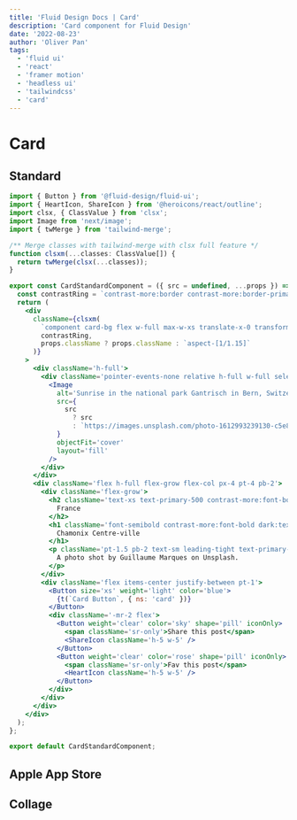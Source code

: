 ```yaml
---
title: 'Fluid Design Docs | Card'
description: 'Card component for Fluid Design'
date: '2022-08-23'
author: 'Oliver Pan'
tags:
  - 'fluid ui'
  - 'react'
  - 'framer motion'
  - 'headless ui'
  - 'tailwindcss'
  - 'card'
---
```


# Card

## Standard

<CodeFrame title='Standard'>
  <CardExamples.Standard />
</CodeFrame>

```jsx
import { Button } from '@fluid-design/fluid-ui';
import { HeartIcon, ShareIcon } from '@heroicons/react/outline';
import clsx, { ClassValue } from 'clsx';
import Image from 'next/image';
import { twMerge } from 'tailwind-merge';

/** Merge classes with tailwind-merge with clsx full feature */
function clsxm(...classes: ClassValue[]) {
  return twMerge(clsx(...classes));
}

export const CardStandardComponent = ({ src = undefined, ...props }) => {
  const contrastRing = `contrast-more:border contrast-more:border-primary-800 dark:contrast-more:border-primary-200`;
  return (
    <div
      className={clsxm(
        `component card-bg flex w-full max-w-xs translate-x-0 transform flex-col overflow-hidden rounded-xl bg-primary-50 shadow  dark:bg-primary-900 dark:contrast-more:bg-black`,
        contrastRing,
        props.className ? props.className : `aspect-[1/1.15]`
      )}
    >
      <div className='h-full'>
        <div className='pointer-events-none relative h-full w-full select-none overflow-hidden'>
          <Image
            alt='Sunrise in the national park Gantrisch in Bern, Switzerland. By Alain from Unsplash.'
            src={
              src
                ? src
                : `https://images.unsplash.com/photo-1612993239130-c5e816a63d8d?ixlib=rb-1.2.1&ixid=MnwxMjA3fDB8MHxwaG90by1wYWdlfHx8fGVufDB8fHx8&auto=format&fit=crop&w=1587&q=80`
            }
            objectFit='cover'
            layout='fill'
          />
        </div>
      </div>
      <div className='flex h-full flex-grow flex-col px-4 pt-4 pb-2'>
        <div className='flex-grow'>
          <h2 className='text-xs text-primary-500 contrast-more:font-bold contrast-more:text-primary-700 dark:text-primary-500 dark:contrast-more:text-primary-300'>
            France
          </h2>
          <h1 className='font-semibold contrast-more:font-bold dark:text-primary-100'>
            Chamonix Centre-ville
          </h1>
          <p className='pt-1.5 pb-2 text-sm leading-tight text-primary-600 contrast-more:font-medium contrast-more:text-primary-900 dark:text-primary-300 dark:contrast-more:text-primary-100'>
            A photo shot by Guillaume Marques on Unsplash.
          </p>
        </div>
        <div className='flex items-center justify-between pt-1'>
          <Button size='xs' weight='light' color='blue'>
            {t(`Card Button`, { ns: 'card' })}
          </Button>
          <div className='-mr-2 flex'>
            <Button weight='clear' color='sky' shape='pill' iconOnly>
              <span className='sr-only'>Share this post</span>
              <ShareIcon className='h-5 w-5' />
            </Button>
            <Button weight='clear' color='rose' shape='pill' iconOnly>
              <span className='sr-only'>Fav this post</span>
              <HeartIcon className='h-5 w-5' />
            </Button>
          </div>
        </div>
      </div>
    </div>
  );
};

export default CardStandardComponent;
```

## Apple App Store

<CodeFrame title='Standard'>
  <CardExamples.AppleStore />
</CodeFrame>

## Collage

<CodeFrame title='Collage'>
  <CardExamples.Collage />
</CodeFrame>
